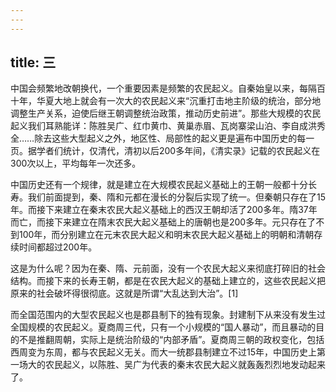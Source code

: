 ```yaml
---
---
---
```

title: 三
---



中国会频繁地改朝换代，一个重要因素是频繁的农民起义。自秦始皇以来，每隔百十年，华夏大地上就会有一次大的农民起义来“沉重打击地主阶级的统治，部分地调整生产关系，迫使后继王朝调整统治政策，推动历史前进”。那些大规模的农民起义我们耳熟能详：陈胜吴广、红巾黄巾、黄巢赤眉、瓦岗寨梁山泊、李自成洪秀全……除去这些大型起义之外，地区性、局部性的起义更是遍布中国历史的每一页。据学者们统计，仅清代，清初以后200多年间，《清实录》记载的农民起义在300次以上，平均每年一次还多。

中国历史还有一个规律，就是建立在大规模农民起义基础上的王朝一般都十分长寿。我们前面提到，秦、隋和元都在漫长的分裂后实现了统一。但秦朝只存在了15年。而接下来建立在秦末农民大起义基础上的西汉王朝却活了200多年。隋37年而亡，而接下来建立在隋末农民大起义基础上的唐朝也是200多年。元只存在了不到100年，而分别建立在元末农民大起义和明末农民大起义基础上的明朝和清朝存续时间都超过200年。

这是为什么呢？因为在秦、隋、元前面，没有一个农民大起义来彻底打碎旧的社会结构。而接下来的长寿王朝，都是在农民大起义的基础上建立的，这些农民起义把原来的社会破坏得很彻底。这就是所谓“大乱达到大治”。[1]

而全国范围内的大型农民起义也是郡县制下的独有现象。封建制下从来没有发生过全国规模的农民起义。夏商周三代，只有一个小规模的“国人暴动”，而且暴动的目的不是推翻周朝，实际上是统治阶级的“内部矛盾”。夏商周三朝的政权变化，包括西周变为东周，都与农民起义无关。而大一统郡县制建立不过15年，中国历史上第一场大的农民起义，以陈胜、吴广为代表的秦末农民大起义就轰轰烈烈地发动起来了。